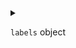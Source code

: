 
<details>
<summary>

`labels`  <span class="config-field-type">object</span> 

</summary>

Labels are extra labels that will be added to the build pod

</details>
